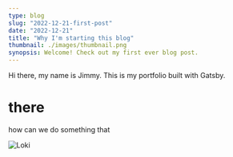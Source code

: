```yaml
---
type: blog
slug: "2022-12-21-first-post"
date: "2022-12-21"
title: "Why I'm starting this blog"
thumbnail: ./images/thumbnail.png
synopsis: Welcome! Check out my first ever blog post.
---
```


Hi there, my name is Jimmy. This is my portfolio built with Gatsby.

# there
how can we do something that

![](./images/IMG_4715.jpg "Loki")
